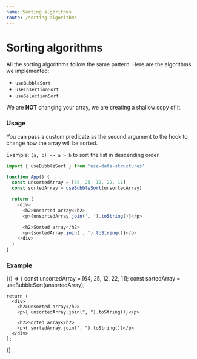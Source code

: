 ```yaml
---
name: Sorting algorithms
route: /sorting-algorithms
---
```



# Sorting algorithms

All the sorting algorithms follow the same pattern. Here are the algorithms we implemented:

- `useBubbleSort`
- `useInsertionSort`
- `useSelectionSort`

We are **NOT** changing your array, we are creating a shallow copy of it.

### Usage

You can pass a custom predicate as the second argument to the hook to change how the array will be sorted.

Example: `(a, b) => a > b` to sort the list in descending order.

```js
import { useBubbleSort } from 'use-data-structures'

function App() {
  const unsortedArray = [64, 25, 12, 22, 11]
  const sortedArray = useBubbleSort(unsortedArray)

  return (
    <div>
      <h2>Unsorted array</h2>
      <p>{unsortedArray.join(', ').toString()}</p>

      <h2>Sorted array</h2>
      <p>{sortedArray.join(', ').toString()}</p>
    </div>
  )
}
```

### Example

<Playground>
  {() => {
    const unsortedArray = [64, 25, 12, 22, 11];
    const sortedArray = useBubbleSort(unsortedArray);

    return (
      <div>
        <h2>Unsorted array</h2>
        <p>{ unsortedArray.join(", ").toString()}</p>

        <h2>Sorted array</h2>
        <p>{ sortedArray.join(", ").toString()}</p>
      </div>
    );

}}

</Playground>
